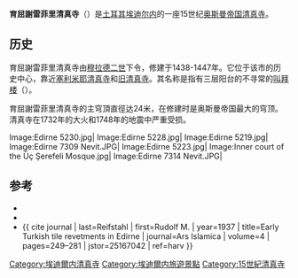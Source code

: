 {{Infobox religious building
| building_name         = 育屈謝雷菲里清真寺 
| image                 = Edirne 5218.jpg
| image_size            = 250px
| location              = [[土耳其|土耳其]][[埃迪尔内|埃迪尔内]]
| geo                   = {{coord|41|40|41.1|N|26|33|12.7|E|display=inline,title}}
| religious_affiliation = [[伊斯兰教|伊斯兰教]]
| architecture_type     = 清真寺
| architecture_style    = 奥斯曼建筑
| groundbreaking        = 1438年
| year_completed        = 1447年
| minaret_quantity      = 4
| minaret_height        = 67米{{sfn|Goodwin|1971|p=100}}
| dome_dia_outer = 24米
| materials             = 大理石
}}
'''育屈謝雷菲里清真寺'''（{{lang-tr|Üç Şerefeli Camii}}）是[[土耳其|土耳其]][[埃迪尔内|埃迪尔内]]的一座15世纪[[奥斯曼帝国|奥斯曼帝国]][[清真寺|清真寺]]。

==历史==
育屈謝雷菲里清真寺由[[穆拉德二世|穆拉德二世]]下令，修建于1438-1447年{{sfn|Goodwin|1971|p=97}}。它位于该市的历史中心，靠近[[塞利米耶清真寺|塞利米耶清真寺]]和[[旧清真寺_(埃迪尔内)|旧清真寺]]。其名称是指有三层阳台的不寻常的[[叫拜楼|叫拜楼]]（{{lang-tr|üç şerefeli}}）{{sfn|Reifstahl|1937|p=253}}。

育屈謝雷菲里清真寺的主穹頂直徑达24米，在修建时是奥斯曼帝国最大的穹顶。清真寺在1732年的大火和1748年的地震中严重受损。

<gallery>
Image:Edirne 5230.jpg| 
Image:Edirne 5228.jpg| 
Image:Edirne 5219.jpg| 
Image:Edirne 7309 Nevit.JPG|
Image:Edirne 5223.jpg| 
Image:Inner court of the Üç Şerefeli Mosque.jpg|
Image:Edirne 7314 Nevit.JPG| 
</gallery>

==参考==
{{reflist}}
*{{cite book | last=Carswell | first=John | year=2006 | origyear=1998 | title=Iznik Pottery | publisher=British Museum Press | place=London | isbn=978-0-7141-2441-4 | ref=harv }}<!--Has "Second Edition 2006" on the copyright page, but there is no explanation of how it differs from the first edition-->
*{{cite book | last=Goodwin | first=Godfrey | year=1971 | title=A History of Ottoman Architecture | publisher=Thames and Hudson | place=London | isbn=0-500-27429-0 | ref=harv }}
*{{ cite journal | last=Reifstahl | first=Rudolf M. | year=1937 | title=Early Turkish tile revetments in Edirne | journal=Ars Islamica | volume=4 | pages=249–281 | jstor=25167042 | ref=harv }}
{{土耳其清真寺}}

[[Category:埃迪爾内清真寺|Category:埃迪爾内清真寺]]
[[Category:埃迪爾内旅遊景點|Category:埃迪爾内旅遊景點]]
[[Category:15世紀清真寺|Category:15世紀清真寺]]